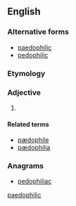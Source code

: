 ==English==

===Alternative forms===
* [[paedophilic]]
* [[pedophilic]]

===Etymology===
{{suffix|pædophilia|ic}}

===Adjective===
{{en-adj}}

# {{context|British spelling}} {{alternative spelling of|pedophilic|lang=en}}

====Related terms====
* [[pædophile]]
* [[pædophilia]]

===Anagrams===
* [[pedophiliac#English|pedophiliac]]

[[Category:English terms spelled with Æ|paedophilic]]